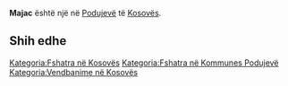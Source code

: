 {{Fshat në 
 | Emri                = Majac
 | EmriAlt                = 
 | NAME_SHORT_FORM=      
 | NAME_GENERIC=      
 | NAME_SORT_NAME_RO=      MAJAC
 | FULL_NAME_RO = Majac
 | FULL_NAME_ND_RO=Majac
 | SORT_NAME_RG=MAJAC
 | FULL_NAME_RG=Majac
 | FULL_NAME_ND_RG=Majac
 | SRP_NAME_SHORT_FORM=      
 | SRP_NAME_GENERIC=      
 | SRP_NAME_SORT_NAME_RO=      
 | SRP_FULL_NAME_RO = 
 | SRP_FULL_NAME_ND_RO=
 | SRP_SORT_NAME_RG=
 | SRP_FULL_NAME_RG=
 | SRP_FULL_NAME_ND_RG=
 | Emri (Rasa dhanore) = 
 | Figura              = 
 | Shteti              = Kosovo
 | Komuna              = Podujevë
 | Kodi postar         = 
 | Sipërfaqja          = 

 | Popullsia           = 

 | Regj. i popullsisë  = 
 | Dend. e popullsisë  = 
 | Faqja zyrtare       = 
 <!--- Koordinatat ----> 
 | Gjerësia            = 42.813333
 | Gjatësia            = 21.134722
 | Lartësia            = 
}}
'''Majac''' është një [[]] në [[Podujevë]] të [[Kosovës]].

<!-- == Gjeografia == -->
<!-- == Historia == -->
<!-- == Demografia == -->
== Shih edhe ==
{{Komuna Podujevë}}
{{Kosovo-Administrata-Cung}}

[[Kategoria:Fshatra në Kosovës]]
[[Kategoria:Fshatra në Kommunes Podujevë]]
[[Kategoria:Vendbanime në Kosovës]]